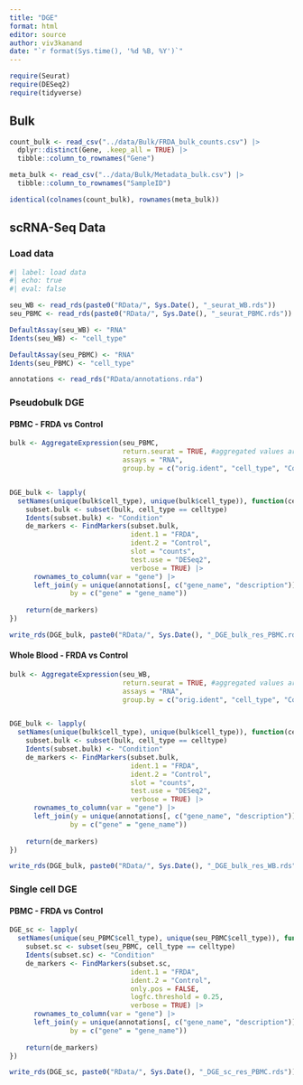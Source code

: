 ```yaml
---
title: "DGE"
format: html
editor: source
author: viv3kanand
date: "`r format(Sys.time(), '%d %B, %Y')`"
---
```


```r
require(Seurat)
require(DESeq2)
require(tidyverse)
```

## Bulk

```r
count_bulk <- read_csv("../data/Bulk/FRDA_bulk_counts.csv") |> 
  dplyr::distinct(Gene, .keep_all = TRUE) |> 
  tibble::column_to_rownames("Gene")

meta_bulk <- read_csv("../data/Bulk/Metadata_bulk.csv") |> 
  tibble::column_to_rownames("SampleID")

identical(colnames(count_bulk), rownames(meta_bulk))
```

## scRNA-Seq Data

### Load data

```r
#| label: load data
#| echo: true
#| eval: false

seu_WB <- read_rds(paste0("RData/", Sys.Date(), "_seurat_WB.rds"))
seu_PBMC <- read_rds(paste0("RData/", Sys.Date(), "_seurat_PBMC.rds"))

DefaultAssay(seu_WB) <- "RNA"
Idents(seu_WB) <- "cell_type"

DefaultAssay(seu_PBMC) <- "RNA"
Idents(seu_PBMC) <- "cell_type"

annotations <- read_rds("RData/annotations.rda")

```

### Pseudobulk DGE

#### PBMC - FRDA vs Control

```r
bulk <- AggregateExpression(seu_PBMC,
                            return.seurat = TRUE, #aggregated values are placed in the 'counts' layer
                            assays = "RNA", 
                            group.by = c("orig.ident", "cell_type", "Condition"))


DGE_bulk <- lapply(
  setNames(unique(bulk$cell_type), unique(bulk$cell_type)), function(celltype) {
    subset.bulk <- subset(bulk, cell_type == celltype)
    Idents(subset.bulk) <- "Condition"
    de_markers <- FindMarkers(subset.bulk, 
                              ident.1 = "FRDA",
                              ident.2 = "Control", 
                              slot = "counts", 
                              test.use = "DESeq2",
                              verbose = TRUE) |> 
      rownames_to_column(var = "gene") |> 
      left_join(y = unique(annotations[, c("gene_name", "description")]),
               by = c("gene" = "gene_name"))
    
    return(de_markers)
})

write_rds(DGE_bulk, paste0("RData/", Sys.Date(), "_DGE_bulk_res_PBMC.rds"))
```

#### Whole Blood - FRDA vs Control

```r
bulk <- AggregateExpression(seu_WB,
                            return.seurat = TRUE, #aggregated values are placed in the 'counts' layer
                            assays = "RNA", 
                            group.by = c("orig.ident", "cell_type", "Condition"))


DGE_bulk <- lapply(
  setNames(unique(bulk$cell_type), unique(bulk$cell_type)), function(celltype) {
    subset.bulk <- subset(bulk, cell_type == celltype)
    Idents(subset.bulk) <- "Condition"
    de_markers <- FindMarkers(subset.bulk, 
                              ident.1 = "FRDA",
                              ident.2 = "Control", 
                              slot = "counts", 
                              test.use = "DESeq2",
                              verbose = TRUE) |> 
      rownames_to_column(var = "gene") |> 
      left_join(y = unique(annotations[, c("gene_name", "description")]),
               by = c("gene" = "gene_name"))
    
    return(de_markers)
})

write_rds(DGE_bulk, paste0("RData/", Sys.Date(), "_DGE_bulk_res_WB.rds"))
```

### Single cell DGE

#### PBMC - FRDA vs Control

```r
DGE_sc <- lapply(
  setNames(unique(seu_PBMC$cell_type), unique(seu_PBMC$cell_type)), function(celltype) {
    subset.sc <- subset(seu_PBMC, cell_type == celltype)
    Idents(subset.sc) <- "Condition"
    de_markers <- FindMarkers(subset.sc, 
                              ident.1 = "FRDA",
                              ident.2 = "Control", 
                              only.pos = FALSE, 
                              logfc.threshold = 0.25,
                              verbose = TRUE) |> 
      rownames_to_column(var = "gene") |> 
      left_join(y = unique(annotations[, c("gene_name", "description")]),
               by = c("gene" = "gene_name"))
    
    return(de_markers)
})

write_rds(DGE_sc, paste0("RData/", Sys.Date(), "_DGE_sc_res_PBMC.rds"))
```









